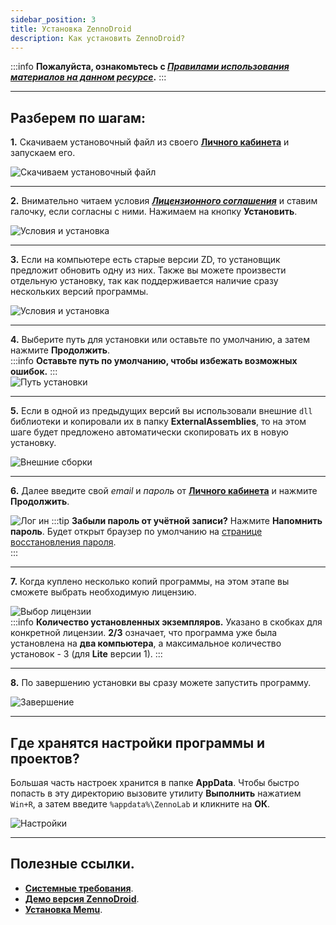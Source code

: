 ```yaml
---
sidebar_position: 3
title: Установка ZennoDroid
description: Как установить ZennoDroid?
---  
```

:::info **Пожалуйста, ознакомьтесь с [*Правилами использования материалов на данном ресурсе*](../Disclaimer).**
:::
_______________________________________________
## Разберем по шагам:  
**1.** Скачиваем установочный файл из своего [**Личного кабинета**](https://account.zennolab.com/personal-area-main/my-products) и запускаем его.  

![Скачиваем установочный файл](./assets/ZD_Install/ZD_Install_pic1.png)  
_______________________________________________
**2.** Внимательно читаем условия [***Лицензионного соглашения***](https://zennolab.com/ru/terms-of-service/) и ставим галочку, если согласны с ними. Нажимаем на кнопку **Установить**.  

![Условия и установка](./assets/ZD_Install/ZD_Install_pic2.png)  
_______________________________________________
**3.** Если на компьютере есть старые версии ZD, то установщик предложит обновить одну из них. Также вы можете произвести отдельную установку, так как поддерживается наличие сразу нескольких версий программы.  

![Условия и установка](./assets/ZD_Install/ZD_Install_pic3.png)  
_______________________________________________
**4.** Выберите путь для установки или оставьте по умолчанию, а затем нажмите **Продолжить**.  
:::info **Оставьте путь по умолчанию, чтобы избежать возможных ошибок.**
:::  
![Путь установки](./assets/ZD_Install/ZD_Install_pic4.png)  
_______________________________________________
**5.** Если в одной из предыдущих версий вы использовали внешние `dll` библиотеки и копировали их в папку **ExternalAssemblies**, то на этом шаге будет предложено автоматически скопировать их в новую установку.  

![Внешние сборки](./assets/ZD_Install/ZD_Install_pic5.png)  
_______________________________________________
**6.** Далее введите свой *email* и *пароль* от [**Личного кабинета**](https://auth.zennolab.com/auth/realms/zennolab/account/password) и нажмите **Продолжить**.  

![Лог ин](./assets/ZD_Install/ZD_Install_pic6.png)
:::tip **Забыли пароль от учётной записи?**
Нажмите **Напомнить пароль**. Будет открыт браузер по умолчанию на [странице восстановления пароля](https://auth.zennolab.com/auth/realms/zennolab/login-actions/reset-credentials).  
:::  
_______________________________________________
**7.** Когда куплено несколько копий программы, на этом этапе вы сможете выбрать необходимую лицензию.  

![Выбор лицензии](./assets/ZD_Install/ZD_Install_pic8.png)  
:::info **Количество установленных экземпляров.**
Указано в скобках для конкретной лицензии. **2/3** означает, что программа уже была установлена на **два компьютера**, а максимальное количество установок - 3 (для **Lite** версии 1).
:::  
_______________________________________________
**8.** По завершению установки вы сразу можете запустить программу.  

![Завершение](./assets/ZD_Install/ZD_Install_pic7.png)  
_______________________________________________
## Где хранятся настройки программы и проектов?
Большая часть настроек хранится в папке **AppData**. Чтобы быстро попасть в эту директорию вызовите утилиту **Выполнить** нажатием `Win+R`, а затем введите `%appdata%\ZennoLab` и кликните на **ОК**.  

![Настройки](./assets/ZD_Install/ZD_Install_pic9.png)  
_______________________________________________
## Полезные ссылки.  
- [**Системные требования**](../Installation/SysReq). 
- [**Демо версия ZennoDroid**](../Installation/ZD_Demo).     
- [**Установка Memu**](../ProLite/Memu_Install).  
  


